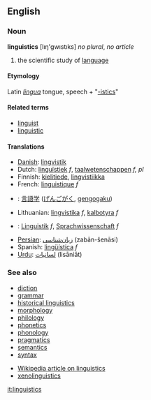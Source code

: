 ==English==
===Noun===
'''linguistics''' [lıŋ'gwıstıks] ''no plural'', ''no article''

# the scientific study of [[language]]

====Etymology====
Latin ''[[lingua]]'' tongue, speech + "[[-istics]]"

====Related terms====
*[[linguist]]
*[[linguistic]]

====Translations====
*[[Danish]]: [[lingvistik]]
*Dutch: [[linguïstiek]] ''f'', [[taalwetenschappen]] ''f, pl''
*Finnish: [[kielitiede]], [[lingvistiikka]]
*French: [[linguistique]] ''f''
* {{ja}}: [[言語学]] ([[げんごがく]], [[gengogaku]])
*Lithuanian: [[lingvistika]] ''f'', [[kalbotyra]] ''f''
*{{msg:de}}: [[Linguistik]] ''f'', [[Sprachwissenschaft]] ''f''
*[[Persian]]: [[زبان‌شناسی]] (zabān-šenāsi)
*Spanish: [[lingüística]] ''f''
*[[Urdu]]: [[لسانيات]] (lisāniāt)

===See also===
*[[diction]]
*[[grammar]]
*[[historical linguistics]]
*[[morphology]]
*[[philology]]
*[[phonetics]]
*[[phonology]]
*[[pragmatics]]
*[[semantics]]
*[[syntax]]

*[[w:linguistics|Wikipedia article on linguistics]]
*[[xenolinguistics]]

[[it:linguistics]]